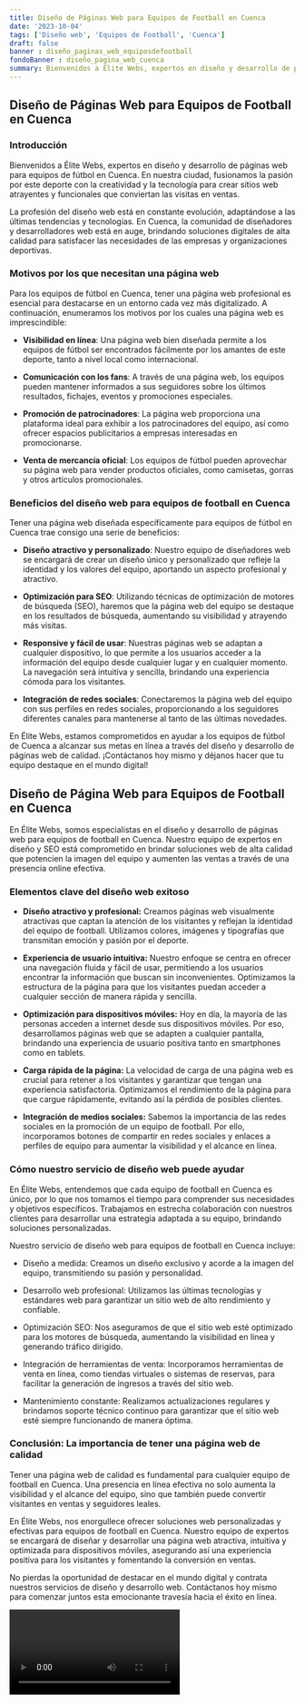 ```yaml
---
title: Diseño de Páginas Web para Equipos de Football en Cuenca
date: '2023-10-04'
tags: ['Diseño web', 'Equipos de Football', 'Cuenca']
draft: false
banner : diseño_paginas_web_equiposdefootball
fondoBanner : diseño_pagina_web_cuenca
summary: Bienvenidos a Élite Webs, expertos en diseño y desarrollo de páginas web para equipos de fútbol en Cuenca. En nuestra ciudad, fusionamos la pasión por este deporte con la creatividad y la tecnología para crear sitios web atrayentes y funcionales que conviertan las visitas en ventas.
---
```


## Diseño de Páginas Web para Equipos de Football en Cuenca

### Introducción

Bienvenidos a Élite Webs, expertos en diseño y desarrollo de páginas web para equipos de fútbol en Cuenca. En nuestra ciudad, fusionamos la pasión por este deporte con la creatividad y la tecnología para crear sitios web atrayentes y funcionales que conviertan las visitas en ventas.

La profesión del diseño web está en constante evolución, adaptándose a las últimas tendencias y tecnologías. En Cuenca, la comunidad de diseñadores y desarrolladores web está en auge, brindando soluciones digitales de alta calidad para satisfacer las necesidades de las empresas y organizaciones deportivas.

### Motivos por los que necesitan una página web

Para los equipos de fútbol en Cuenca, tener una página web profesional es esencial para destacarse en un entorno cada vez más digitalizado. A continuación, enumeramos los motivos por los cuales una página web es imprescindible:

- **Visibilidad en línea**: Una página web bien diseñada permite a los equipos de fútbol ser encontrados fácilmente por los amantes de este deporte, tanto a nivel local como internacional.

- **Comunicación con los fans**: A través de una página web, los equipos pueden mantener informados a sus seguidores sobre los últimos resultados, fichajes, eventos y promociones especiales.

- **Promoción de patrocinadores**: La página web proporciona una plataforma ideal para exhibir a los patrocinadores del equipo, así como ofrecer espacios publicitarios a empresas interesadas en promocionarse.

- **Venta de mercancía oficial**: Los equipos de fútbol pueden aprovechar su página web para vender productos oficiales, como camisetas, gorras y otros artículos promocionales.

### Beneficios del diseño web para equipos de football en Cuenca

Tener una página web diseñada específicamente para equipos de fútbol en Cuenca trae consigo una serie de beneficios:

- **Diseño atractivo y personalizado**: Nuestro equipo de diseñadores web se encargará de crear un diseño único y personalizado que refleje la identidad y los valores del equipo, aportando un aspecto profesional y atractivo.

- **Optimización para SEO**: Utilizando técnicas de optimización de motores de búsqueda (SEO), haremos que la página web del equipo se destaque en los resultados de búsqueda, aumentando su visibilidad y atrayendo más visitas.

- **Responsive y fácil de usar**: Nuestras páginas web se adaptan a cualquier dispositivo, lo que permite a los usuarios acceder a la información del equipo desde cualquier lugar y en cualquier momento. La navegación será intuitiva y sencilla, brindando una experiencia cómoda para los visitantes.

- **Integración de redes sociales**: Conectaremos la página web del equipo con sus perfiles en redes sociales, proporcionando a los seguidores diferentes canales para mantenerse al tanto de las últimas novedades.

En Élite Webs, estamos comprometidos en ayudar a los equipos de fútbol de Cuenca a alcanzar sus metas en línea a través del diseño y desarrollo de páginas web de calidad. ¡Contáctanos hoy mismo y déjanos hacer que tu equipo destaque en el mundo digital!

<GifSeo />

<Cta />

## Diseño de Página Web para Equipos de Football en Cuenca

En Élite Webs, somos especialistas en el diseño y desarrollo de páginas web para equipos de football en Cuenca. Nuestro equipo de expertos en diseño y SEO está comprometido en brindar soluciones web de alta calidad que potencien la imagen del equipo y aumenten las ventas a través de una presencia online efectiva.

### Elementos clave del diseño web exitoso

- **Diseño atractivo y profesional:** Creamos páginas web visualmente atractivas que captan la atención de los visitantes y reflejan la identidad del equipo de football. Utilizamos colores, imágenes y tipografías que transmitan emoción y pasión por el deporte.

- **Experiencia de usuario intuitiva:** Nuestro enfoque se centra en ofrecer una navegación fluida y fácil de usar, permitiendo a los usuarios encontrar la información que buscan sin inconvenientes. Optimizamos la estructura de la página para que los visitantes puedan acceder a cualquier sección de manera rápida y sencilla.

- **Optimización para dispositivos móviles:** Hoy en día, la mayoría de las personas acceden a internet desde sus dispositivos móviles. Por eso, desarrollamos páginas web que se adapten a cualquier pantalla, brindando una experiencia de usuario positiva tanto en smartphones como en tablets.

- **Carga rápida de la página:** La velocidad de carga de una página web es crucial para retener a los visitantes y garantizar que tengan una experiencia satisfactoria. Optimizamos el rendimiento de la página para que cargue rápidamente, evitando así la pérdida de posibles clientes.

- **Integración de medios sociales:** Sabemos la importancia de las redes sociales en la promoción de un equipo de football. Por ello, incorporamos botones de compartir en redes sociales y enlaces a perfiles de equipo para aumentar la visibilidad y el alcance en línea.

### Cómo nuestro servicio de diseño web puede ayudar

En Élite Webs, entendemos que cada equipo de football en Cuenca es único, por lo que nos tomamos el tiempo para comprender sus necesidades y objetivos específicos. Trabajamos en estrecha colaboración con nuestros clientes para desarrollar una estrategia adaptada a su equipo, brindando soluciones personalizadas.

Nuestro servicio de diseño web para equipos de football en Cuenca incluye:

- Diseño a medida: Creamos un diseño exclusivo y acorde a la imagen del equipo, transmitiendo su pasión y personalidad.

- Desarrollo web profesional: Utilizamos las últimas tecnologías y estándares web para garantizar un sitio web de alto rendimiento y confiable.

- Optimización SEO: Nos aseguramos de que el sitio web esté optimizado para los motores de búsqueda, aumentando la visibilidad en línea y generando tráfico dirigido.

- Integración de herramientas de venta: Incorporamos herramientas de venta en línea, como tiendas virtuales o sistemas de reservas, para facilitar la generación de ingresos a través del sitio web.

- Mantenimiento constante: Realizamos actualizaciones regulares y brindamos soporte técnico continuo para garantizar que el sitio web esté siempre funcionando de manera óptima.

### Conclusión: La importancia de tener una página web de calidad

Tener una página web de calidad es fundamental para cualquier equipo de football en Cuenca. Una presencia en línea efectiva no solo aumenta la visibilidad y el alcance del equipo, sino que también puede convertir visitantes en ventas y seguidores leales.

En Élite Webs, nos enorgullece ofrecer soluciones web personalizadas y efectivas para equipos de football en Cuenca. Nuestro equipo de expertos se encargará de diseñar y desarrollar una página web atractiva, intuitiva y optimizada para dispositivos móviles, asegurando así una experiencia positiva para los visitantes y fomentando la conversión en ventas.

No pierdas la oportunidad de destacar en el mundo digital y contrata nuestros servicios de diseño y desarrollo web. Contáctanos hoy mismo para comenzar juntos esta emocionante travesía hacia el éxito en línea.

<Video />

<CtaBot job='Equipos de Football' city='Cuenca'/>

<Gmaps query='Cuenca+españa+maps' />